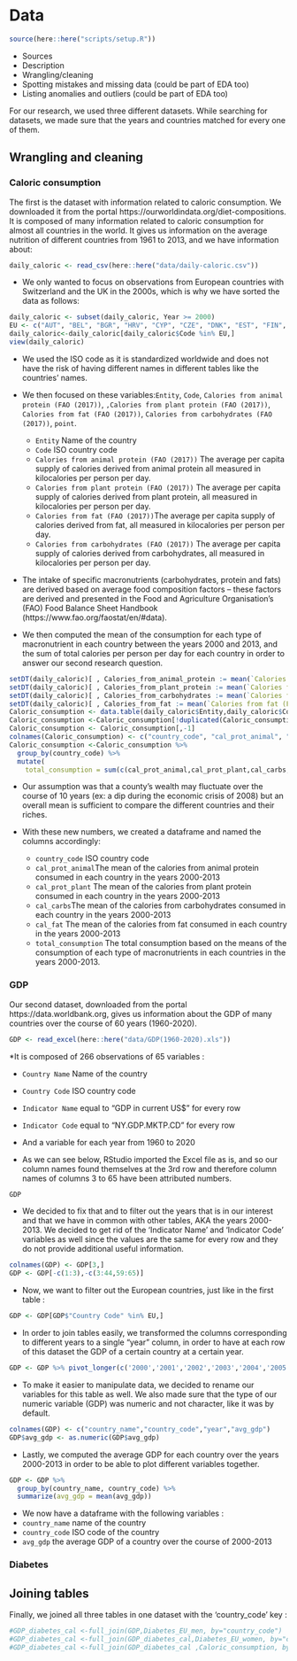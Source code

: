 # Data

```r
source(here::here("scripts/setup.R"))
```

* Sources
* Description
* Wrangling/cleaning
* Spotting mistakes and missing data (could be part of EDA too)
* Listing anomalies and outliers (could be part of EDA too)

For our research, we used three different datasets. While searching for datasets, we made sure that the years and countries matched for every one of them.

## Wrangling and cleaning

### Caloric consumption


The first is the dataset with information related to caloric consumption. We downloaded it from the portal https://ourworldindata.org/diet-compositions. It is composed of many information related to caloric consumption for almost all countries in the world. It gives us information on the average nutrition of different countries from 1961 to 2013, and we have information about: 

```r
daily_caloric <- read_csv(here::here("data/daily-caloric.csv"))
```

* We only wanted to focus on observations from European countries with Switzerland and the UK in the 2000s, which is why we have sorted the data as follows:

```r
daily_caloric <- subset(daily_caloric, Year >= 2000)
EU <- c("AUT", "BEL", "BGR", "HRV", "CYP", "CZE", "DNK", "EST", "FIN", "FRA", "DEU", "GRC", "HUN", "IRL", "ITA", "LVA", "LTU", "LUX", "MLT", "NLD", "POL", "PRT", "ROU", "SVK", "SVN", "ESP", "SWE", "GBR", "CHE")
daily_caloric<-daily_caloric[daily_caloric$Code %in% EU,]
view(daily_caloric)
```

* We used the ISO code as it is standardized worldwide and does not have the risk of having different names in different tables like the countries' names.

* We then focused on these variables:`Entity`, `Code`, `Calories from animal protein (FAO (2017))`, `,Calories from plant protein (FAO (2017))`, `Calories from fat (FAO (2017))`, `Calories from carbohydrates (FAO (2017))`, `point`.


  + `Entity` Name of the country 
  + `Code` ISO country code
  + `Calories from animal protein (FAO (2017))` The average per capita supply of calories derived from animal protein    all measured in kilocalories per person per day.
  + `Calories from plant protein (FAO (2017))` The average per capita supply of calories derived from plant protein,     all measured in kilocalories per person per day.
  + `Calories from fat (FAO (2017))`The average per capita supply of calories derived from fat, all measured in          kilocalories per person per day.
  + `Calories from carbohydrates (FAO (2017))` The average per capita supply of calories derived from carbohydrates,     all measured in kilocalories per person per day.  
  
* The intake of specific macronutrients (carbohydrates, protein and fats) are derived based on average food composition factors – these factors are derived and presented in the Food and Agriculture Organisation’s (FAO) Food Balance Sheet Handbook (https://www.fao.org/faostat/en/#data).

* We then computed the mean of the consumption for each type of macronutrient in each country between the years 2000 and 2013, and the sum of total calories per person per day for each country in order to answer our second research question.

```r
setDT(daily_caloric)[ , Calories_from_animal_protein := mean(`Calories from animal protein (FAO (2017))`), by = "Entity"]
setDT(daily_caloric)[ , Calories_from_plant_protein := mean(`Calories from plant protein (FAO (2017))`), by = "Entity"]
setDT(daily_caloric)[ , Calories_from_carbohydrates := mean(`Calories from carbohydrates (FAO (2017))`), by = "Entity"]
setDT(daily_caloric)[ , Calories_from_fat := mean(`Calories from fat (FAO (2017))`), by = "Entity"]
Caloric_consumption <- data.table(daily_caloric$Entity,daily_caloric$Code,daily_caloric$Calories_from_animal_protein, daily_caloric$Calories_from_plant_protein,daily_caloric$Calories_from_carbohydrates,daily_caloric$Calories_from_fat)
Caloric_consumption <-Caloric_consumption[!duplicated(Caloric_consumption)]
Caloric_consumption <- Caloric_consumption[,-1] 
colnames(Caloric_consumption) <- c("country_code", "cal_prot_animal", "cal_prot_plant", "cal_carbs","cal_fat")
Caloric_consumption <-Caloric_consumption %>%
  group_by(country_code) %>%
  mutate(
    total_consumption = sum(c(cal_prot_animal,cal_prot_plant,cal_carbs,cal_fat)))
```

* Our assumption was that a county's wealth may fluctuate over the course of 10 years (ex: a dip during the economic crisis of 2008) but an overall mean is sufficient to compare the different countries and their riches.

* With these new numbers, we created a dataframe and named the columns accordingly:
  + `country_code` ISO country code
  + `cal_prot_animal`The mean of the calories from animal protein consumed in each country in the years 2000-2013
  + `cal_prot_plant` The mean of the calories from plant protein consumed in each country in the years 2000-2013
  + `cal_carbs`The mean of the calories from carbohydrates consumed in each country in the years 2000-2013
  + `cal_fat` The mean of the calories from fat consumed in each country in the years 2000-2013
  + `total_consumption` The total consumption based on the means of the consumption of each type of macronutrients in    each countries in the years 2000-2013.
  


### GDP


Our second dataset, downloaded from the portal https://data.worldbank.org, gives us information about the GDP of many countries over the course of 60 years (1960-2020).

```r
GDP <- read_excel(here::here("data/GDP(1960-2020).xls"))
```

*It is composed of 266 observations of 65 variables :

+ `Country Name` Name of the country
+ `Country Code` ISO country code
+ `Indicator Name` equal to "GDP in current US$" for every row
+ `Indicator Code` equal to "NY.GDP.MKTP.CD" for every row
+ And a variable for each year from 1960 to 2020

* As we can see below, RStudio imported the Excel file as is, and so our column names found themselves at the 3rd row and therefore column names of columns 3 to 65 have been attributed numbers.

```r
GDP
```

* We decided to fix that and to filter out the years that is in our interest and that we have in common with other tables, AKA the years 2000-2013. We decided to get rid of the 'Indicator Name' and 'Indicator Code' variables as well since the values are the same for every row and they do not provide additional useful information.

```r
colnames(GDP) <- GDP[3,]
GDP <- GDP[-c(1:3),-c(3:44,59:65)]
```

* Now, we want to filter out the European countries, just like in the first table :

```r
GDP <- GDP[GDP$"Country Code" %in% EU,]
```

* In order to join tables easily, we transformed the columns corresponding to different years to a single “year” column, in order to have at each row of this dataset the GDP of a certain country at a certain year.

```r
GDP <- GDP %>% pivot_longer(c('2000','2001','2002','2003','2004','2005','2006','2007','2008','2009','2010','2011','2012','2013'),names_to = "Year",values_to = "Gross Domestic Product")
```

* To make it easier to manipulate data, we decided to rename our variables for this table as well. We also made sure that the type of our numeric variable (GDP) was numeric and not character, like it was by default.

```r
colnames(GDP) <- c("country_name","country_code","year","avg_gdp")
GDP$avg_gdp <- as.numeric(GDP$avg_gdp)
```

* Lastly, we computed the average GDP for each country over the years 2000-2013 in order to be able to plot different variables together.

```r
GDP <- GDP %>% 
  group_by(country_name, country_code) %>% 
  summarize(avg_gdp = mean(avg_gdp))
```

* We now have a dataframe with the following variables :
+ `country_name` name of the country
+ `country_code` ISO code of the country
+ `avg_gdp` the average GDP of a country over the course of 2000-2013

### Diabetes



## Joining tables

Finally, we joined all three tables in one dataset with the 'country_code' key :

```r
#GDP_diabetes_cal <-full_join(GDP,Diabetes_EU_men, by="country_code")
#GDP_diabetes_cal <-full_join(GDP_diabetes_cal,Diabetes_EU_women, by="country_code")
#GDP_diabetes_cal <-full_join(GDP_diabetes_cal ,Caloric_consumption, by="country_code")
```

